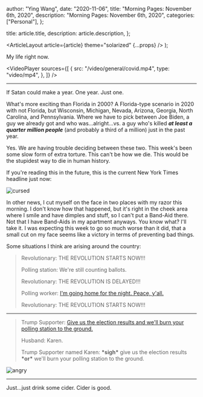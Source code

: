 
  author: "Ying Wang",
  date: "2020-11-06",
  title: "Morning Pages: November 6th, 2020",
  description: "Morning Pages: November 6th, 2020",
  categories: ["Personal"],
};

  title: article.title,
  description: article.description,
};

  <ArticleLayout article={article} theme="solarized" {...props} />
);

My life right now.

<VideoPlayer
  sources={[
    {
      src: "/video/general/covid.mp4",
      type: "video/mp4",
    },
  ]}
/>

---

If Satan could make a year. One year. Just one.

What's more exciting than Florida in 2000? A Florida-type scenario in 2020 with
not Florida, but Wisconsin, Michigan, Nevada, Arizona, Georgia, North Carolina,
and Pennsylvania. Where we have to pick between Joe Biden, a guy we already got
and who was...alright...vs. a guy who's killed **_at least a quarter million
people_** (and probably a third of a million) just in the past year.

Yes. We are having trouble deciding between these two. This week's been some
slow form of extra torture. This can't be how we die. This would be the
stupidest way to die in human history.

If you're reading this in the future, this is the current New York Times
headline just now:

![cursed](/img/posts/2020/11/06/morning_pages.png)

In other news, I cut myself on the face in two places with my razor this
morning. I don't know how that happened, but it's right in the cheek area where
I smile and have dimples and stuff, so I can't put a Band-Aid there. Not that I
have Band-Aids in my apartment anyways. You know what? I'll take it. I was
expecting this week to go so much worse than it did, that a small cut on my face
seems like a victory in terms of preventing bad things.

Some situations I think are arising around the country:

> Revolutionary: THE REVOLUTION STARTS NOW!!!
>
> Polling station: We're still counting ballots.
>
> Revolutionary: THE REVOLUTION IS DELAYED!!!
>
> Polling worker: [I'm going home for the night. Peace,
> y'all.](https://twitter.com/BrendanKeefe/status/1324577383328997376)
>
> Revolutionary: THE REVOLUTION STARTS NOW!!!

---

> Trump Supporter: [Give us the election results and we'll burn your polling
> station to the ground.](https://www.youtube.com/watch?v=6nqQVwQ1STs)
>
> Husband: Karen.
>
> Trump Supporter named Karen: **\*sigh\*** give us the election results
> **\*or\*** we'll burn your polling station to the ground.

![angry](/img/posts/2020/11/06/morning_pages_2.jpg)

---

Just...just drink some cider. Cider is good.
